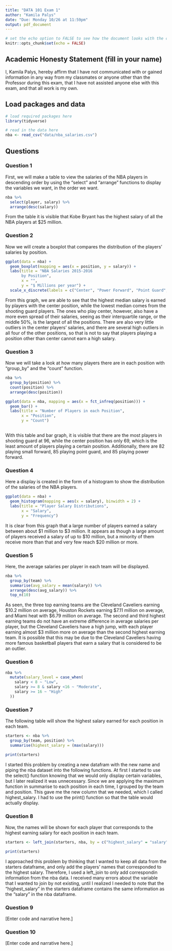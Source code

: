```yaml
---
title: "DATA 101 Exam 1"
author: "Kamila Palys"
date: "Due: Monday 10/26 at 11:59pm"
output: pdf_document
---
```


```r
# set the echo option to FALSE to see how the document looks with the code suppressed
knitr::opts_chunk$set(echo = FALSE)
```

## Academic Honesty Statement (fill in your name)

I, Kamila Palys, hereby affirm that I have not communicated with or gained information in any way from my classmates or anyone other than the Professor during this exam, that I have not assisted anyone else with this exam, and that all work is my own.

## Load packages and data

```r
# load required packages here
library(tidyverse)
```

```r
# read in the data here
nba <- read_csv("data/nba_salaries.csv") 
```

## Questions 

### Question 1

First, we will make a table to view the salaries of the NBA players in descending order by using the "select" and "arrange" functions to display the variables we want, in the order we want.

```r
nba %>%
  select(player, salary) %>%
  arrange(desc(salary)) 
```

From the table it is visible that Kobe Bryant has the highest salary of all the NBA players at $25 million. 

### Question 2

Now we will create a boxplot that compares the distribution of the players' salaries by position. 

```r
ggplot(data = nba) +
  geom_boxplot(mapping = aes(x = position, y = salary)) + 
  labs(title = "NBA Salaries 2015-2016
       by Position", 
       x = "",
       y = "$ Millions per year") +
  scale_x_discrete(labels = c("Center", "Power Forward", "Point Guard", "Small Forward", "Shooting Guard"))

```

From this graph, we are able to see that the highest median salary is earned by players with the center position, while the lowest median comes from the shooting guard players. The ones who play center, however, also have a more even spread of their salaries, seeing as their interquartile range, or the middle 50%, is the largest of all the positions. There are also very little outliers in the center players' salaries, and there are several high outliers in all four of the other positions, so that is not to say that players playing a position other than center cannot earn a high salary. 

### Question 3

Now we will take a look at how many players there are in each position with "group_by" and the "count" function.

```r
nba %>%
  group_by(position) %>%
  count(position) %>%
  arrange(desc(position))

ggplot(data = nba, mapping = aes(x = fct_infreq(position))) +
  geom_bar() +
  labs(title = "Number of Players in each Position",
       x = "Position",
       y = "Count")
    
```

With this table and bar graph, it is visible that there are the most players in shooting guard at 96, while the center position has only 69, which is the least amount of players playing a certain position. Additionally, there are 82 playing small forward, 85 playing point guard, and 85 playing power forward. 

### Question 4

Here a display is created in the form of a histogram to show the distribution of the salaries of the NBA players.

```r
ggplot(data = nba) +
  geom_histogram(mapping = aes(x = salary), binwidth = 2) +
  labs(title = "Player Salary Distributions",
       x = "Salary",
       y = "Frequency")
```

It is clear from this graph that a large number of players earned a salary between about $1 million to $3 million. It appears as though a large amount of players received a salary of up to $10 million, but a minority of them receive more than that and very few reach $20 million or more. 

### Question 5

Here, the average salaries per player in each team will be displayed. 

```r
nba %>%
  group_by(team) %>%
  summarise(avg_salary = mean(salary)) %>%
  arrange(desc(avg_salary)) %>%
  top_n(10)
```

As seen, the three top earning teams are the Cleveland Caveliers earning $10.2 million on average, Houston Rockets earning $7.11 million on average, and Miami heat with $6.79 million on average. The second and third highest earning teams do not have an extreme difference in average salaries per player, but the Cleveland Caveliers have a high jump, with each player earning almost $3 million more on average than the second highest earning team. It is possible that this may be due to the Cleveland Caveliers having more famous basketball players that earn a salary that is considered to be an outlier. 

### Question 6

```r
nba %>%
  mutate(salary_level = case_when(
    salary < 8 ~ "Low",
    salary >= 8 & salary <16 ~ "Moderate",
    salary >= 16 ~ "High"
  ))
```


### Question 7

The following table will show the highest salary earned for each position in each team. 

```r
starters <- nba %>%
  group_by(team, position) %>%
  summarise(highest_salary = (max(salary)))

print(starters)

```

I started this problem by creating a new datafram with the new name and piping the nba dataset into the following functions. At first I started to use the select() function knowing that we would only display certain variables, but I later realized it was unnecessary. Since we are applying the maximum function in summarise to each position in each time, I grouped by the team and position. This gave me the new column that we needed, which I called highest_salary. I had to use the print() function so that the table would actually display. 

### Question 8

Now, the names will be shown for each player that corresponds to the highest earning salary for each position in each team.

```r
starters <- left_join(starters, nba, by = c("highest_salary" = "salary"))

print(starters)
```

I approached this problem by thinking that I wanted to keep all data from the starters dataframe, and only add the players' names that corresponded to the highest salary. Therefore, I used a left_join to only add correspondin information from the nba data. I received many errors about the variable that I wanted to join by not existing, until I realized I needed to note that the "highest_salary" in the starters dataframe contains the same information as the "salary" in the nba dataframe. 

### Question 9

[Enter code and narrative here.]

### Question 10

[Enter code and narrative here.]


